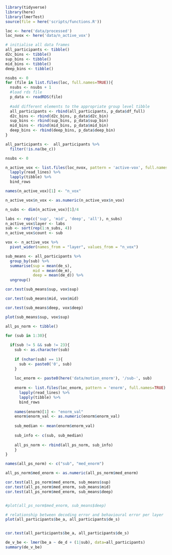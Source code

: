 ```r

library(tidyverse)
library(here)
library(lmerTest)
source(file = here('scripts/functions.R'))

loc <- here('data/processed')
loc_nvox <- here('data/n_active_vox')

# initialise all data frames
all_participants <- tibble()
d2c_bins <- tibble()
sup_bins <- tibble()
mid_bins <- tibble()
deep_bins <- tibble()

nsubs <- 0
for (file in list.files(loc, full.names=TRUE)){
  nsubs <- nsubs + 1 
  #load rds file
  p_data <- readRDS(file)
  
  #add different elements to the appropriate group level tibble
  all_participants <- rbind(all_participants, p_data$df_full)
  d2c_bins <- rbind(d2c_bins, p_data$d2c_bin)
  sup_bins <- rbind(sup_bins, p_data$sup_bin)
  mid_bins <- rbind(mid_bins, p_data$mid_bin)
  deep_bins <- rbind(deep_bins, p_data$deep_bin)
}

all_participants <-  all_participants %>%
  filter(!is.na(be_c))

nsubs <- 0

n_active_vox <- list.files(loc_nvox, pattern = 'active-vox', full.names=TRUE) %>%
  lapply(read_lines) %>%
  lapply(tibble) %>%
  bind_rows

names(n_active_vox)[1] <- "n_vox"

n_active_vox$n_vox <- as.numeric(n_active_vox$n_vox)

n_subs <- dim(n_active_vox)[1]/4

labs <- rep(c('sup', 'mid', 'deep', 'all'), n_subs)
n_active_vox$layer <- labs
sub <- sort(rep(1:n_subs, 4))
n_active_vox$count <- sub

vox <- n_active_vox %>%
  pivot_wider(names_from = "layer", values_from = "n_vox")

```

```r

sub_means <- all_participants %>%
  group_by(sub) %>%
  summarise(sup = mean(de_s),
            mid = mean(de_m),
            deep = mean(de_d)) %>%
  ungroup()

```

```r

cor.test(sub_means$sup, vox$sup)

cor.test(sub_means$mid, vox$mid)

cor.test(sub_means$deep, vox$deep)
```

```r

plot(sub_means$sup, vox$sup)

```

```r

all_ps_norm <- tibble()

for (sub in 1:30){
  
  if(sub != 5 && sub != 23){
    sub <- as.character(sub)
    
    if (nchar(sub) == 1){
      sub <- paste0('0', sub)
    }
    
    loc_enorm <- paste0(here('data/motion_enorm'), '/sub-', sub)
    
    enorm <- list.files(loc_enorm, pattern = 'enorm', full.names=TRUE) %>%
      lapply(read_lines) %>%
      lapply(tibble) %>%
      bind_rows
    
    names(enorm)[1] <- "enorm_val"
    enorm$enorm_val <- as.numeric(enorm$enorm_val)
  
    sub_median <- mean(enorm$enorm_val)
  
    sub_info <- c(sub, sub_median)
  
    all_ps_norm <- rbind(all_ps_norm, sub_info)
    }
}

names(all_ps_norm) <- c("sub", "med_enorm")

all_ps_norm$med_enorm <- as.numeric(all_ps_norm$med_enorm)

```

```r

cor.test(all_ps_norm$med_enorm, sub_means$sup)
cor.test(all_ps_norm$med_enorm, sub_means$mid)
cor.test(all_ps_norm$med_enorm, sub_means$deep)


#plot(all_ps_norm$med_enorm, sub_means$deep)
```
```r

# relationship between decoding error and behavioural error per layer
plot(all_participants$be_a, all_participants$de_s)


cor.test(all_participants$be_a, all_participants$de_s)

de_v_be <- lmer(be_a ~ de_d + (1|sub), data=all_participants)
summary(de_v_be)
```
